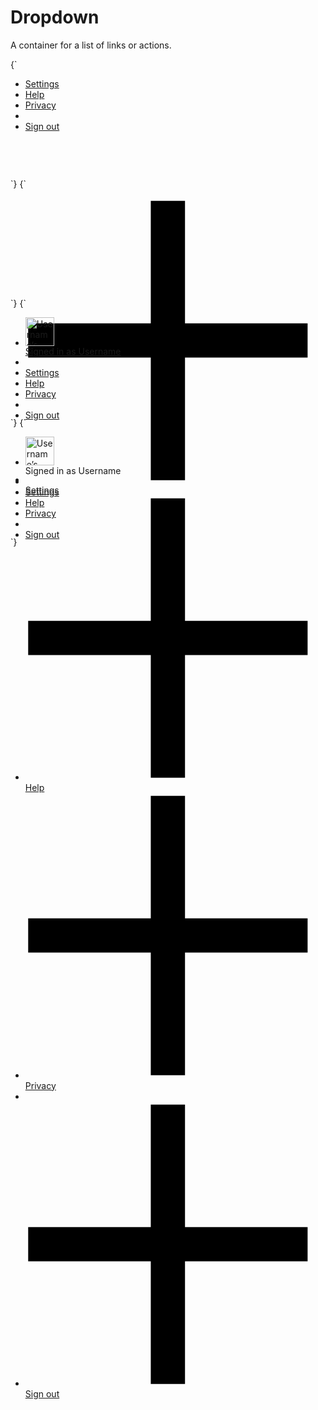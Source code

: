 
<Meta title="Objects/Dropdown" />

# Dropdown

A container for a list of links or actions.

<Canvas isColumn>
  <Story name="Dropdown">
    {`
      <div class="l-relative" style="height: 10rem; width: 30rem">
        <ul class="o-dropdown o-overflow o-list-reset">
          <li>
            <a href="/" class="o-button o-button--menu o-h6">Settings</a>
          </li>
          <li>
            <a href="/" class="o-button o-button--menu o-h6">Help</a>
          </li>
          <li>
            <a href="/" class="o-button o-button--menu o-h6">Privacy</a>
          </li>
          <li role="separator"></li>
          <li>
            <a href="/" class="o-button o-button--menu o-h6">Sign out</a>
          </li>
        </ul>
      </div>
    `}
  </Story>
  <Story name="Dropdown with icons">
    {`
      <div class="l-relative" style="height: 10rem; width: 30rem">
        <ul class="o-dropdown o-overflow o-list-reset">
          <li>
            <a href="/" class="o-button o-button--menu o-h6">
              <svg class="o-button__icon o-icon o-icon--m" xmlns="http://www.w3.org/2000/svg" viewBox="0 0 100 100">
                <path d="m55.94 1.03v43h43v12h-43v43h-12v-43h-43v-12h43v-43z" fill-rule="evenodd"/>
              </svg>
              <span class="o-button__label">Settings</span>
            </a>
          </li>
          <li>
            <a href="/" class="o-button o-button--menu o-h6">
              <svg class="o-button__icon o-icon o-icon--m" xmlns="http://www.w3.org/2000/svg" viewBox="0 0 100 100">
                <path d="m55.94 1.03v43h43v12h-43v43h-12v-43h-43v-12h43v-43z" fill-rule="evenodd"/>
              </svg>
              <span class="o-button__label">Help</span>
            </a>
          </li>
          <li>
            <a href="/" class="o-button o-button--menu o-h6">
              <svg class="o-button__icon o-icon o-icon--m" xmlns="http://www.w3.org/2000/svg" viewBox="0 0 100 100">
                <path d="m55.94 1.03v43h43v12h-43v43h-12v-43h-43v-12h43v-43z" fill-rule="evenodd"/>
              </svg>
              <span class="o-button__label">Privacy</span>
            </a>
          </li>
          <li role="separator"></li>
          <li>
            <a href="/" class="o-button o-button--menu o-h6">
              <svg class="o-button__icon o-icon o-icon--m" xmlns="http://www.w3.org/2000/svg" viewBox="0 0 100 100">
                <path d="m55.94 1.03v43h43v12h-43v43h-12v-43h-43v-12h43v-43z" fill-rule="evenodd"/>
              </svg>
              <span class="o-button__label">Sign out</span>
            </a>
          </li>
        </ul>
      </div>
    `}
  </Story>
  <Story name="Dropdown with avatar">
    {`
      <div class="l-relative" style="height: 10rem; width: 30rem">
        <ul class="o-dropdown o-overflow o-list-reset">
          <li>
            <a href="/" class="o-button o-button--menu o-h6">
              <div class="o-button__avatar o-avatar o-avatar--l l-flex__shrink-0 l-flex l-items-center">
                <img src="https://placekitten.com/100/100" width="46" height="46" alt="Username’s avatar" />
              </div>
              <div class="o-button__label l-flex l-flex--col l-items-start">
                <span>Signed in as</span>
                <span>Username</span>
              </div>
            </a>
          </li>
          <li role="separator"></li>
          <li>
            <a href="/" class="o-button o-button--menu o-h6">
              Settings
            </a>
          </li>
          <li>
            <a href="/" class="o-button o-button--menu o-h6">
              Help
            </a>
          </li>
          <li>
            <a href="/" class="o-button o-button--menu o-h6">
              Privacy
            </a>
          </li>
          <li role="separator"></li>
          <li>
            <a href="/" class="o-button o-button--menu o-h6">
              Sign out
            </a>
          </li>
        </ul>
      </div>
    `}
  </Story>
  <Story name="Dropdown with non-button/link content">
    {`
      <div class="l-relative" style="height: 10rem; width: 30rem">
        <ul class="o-dropdown o-overflow o-list-reset">
          <li>
            <div class="u-padding-xs--top u-padding-xs--bottom u-padding-s--left u-padding-s--right l-flex o-h6">
              <div class="o-button__avatar o-avatar o-avatar--l l-flex__shrink-0 l-flex l-items-center">
                <img src="https://placekitten.com/100/100" width="46" height="46" alt="Username’s avatar" />
              </div>
              <div class="o-button__label l-flex l-flex--col l-items-start">
                <span>Signed in as</span>
                <span>Username</span>
              </div>
            </div>
          </li>
          <li role="separator"></li>
          <li>
            <a href="/" class="o-button o-button--menu o-h6">
              Settings
            </a>
          </li>
          <li>
            <a href="/" class="o-button o-button--menu o-h6">
              Help
            </a>
          </li>
          <li>
            <a href="/" class="o-button o-button--menu o-h6">
              Privacy
            </a>
          </li>
          <li role="separator"></li>
          <li>
            <a href="/" class="o-button o-button--menu o-h6">
              Sign out
            </a>
          </li>
        </ul>
      </div>
    `}
  </Story>
</Canvas>

